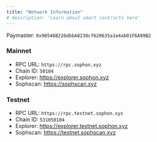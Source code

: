 ```yaml
---
title: "Network Information"
# description: 'Learn about smart contracts here'
---
```


Paymaster: `0x98546B226dbbA8230cf620635a1e4ab01F6A99B2`

### Mainnet

- RPC URL: `https://rpc.sophon.xyz`
- Chain ID: `50104`
- Explorer: https://explorer.sophon.xyz
- Sophscan: https://sophscan.xyz

### Testnet

- RPC URL: `https://rpc.testnet.sophon.xyz`
- Chain ID: `531050104`
- Explorer: https://explorer.testnet.sophon.xyz
- Sophscan: https://testnet.sophscan.xyz

